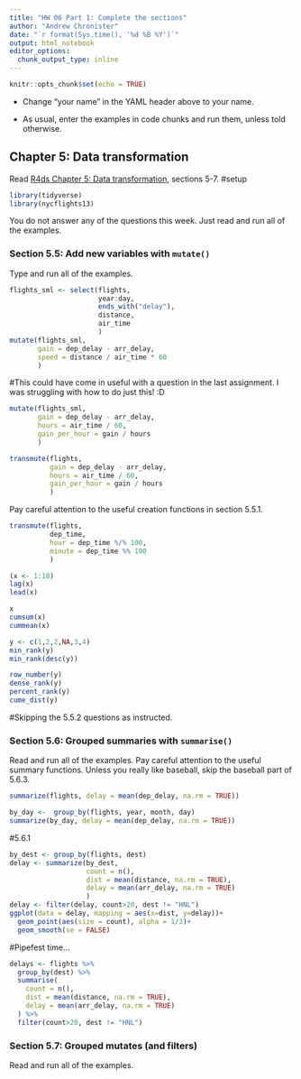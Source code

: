 ```yaml
---
title: "HW 06 Part 1: Complete the sections"
author: "Andrew Chronister"
date: "`r format(Sys.time(), '%d %B %Y')`"
output: html_notebook
editor_options: 
  chunk_output_type: inline
---
```


```r
knitr::opts_chunk$set(echo = TRUE)
```

- Change "your name" in the YAML header above to your name.

- As usual, enter the examples in code chunks and run them, unless told otherwise.

## Chapter 5: Data transformation

Read [R4ds Chapter 5: Data transformation](https://r4ds.had.co.nz/transform.html), sections 5-7.
#setup
```r
library(tidyverse)
library(nycflights13)

```

You do not answer any of the questions this week. Just read and run all of the examples.

### Section 5.5: Add new variables with `mutate()`

Type and run all of the examples.
```r
flights_sml <- select(flights,
                      year:day,
                      ends_with("delay"),
                      distance,
                      air_time
                      )
mutate(flights_sml,
       gain = dep_delay - arr_delay,
       speed = distance / air_time * 60
       )
```
#This could have come in useful with a question in the last assignment. I was struggling with how to do just this!  :D
```r
mutate(flights_sml,
       gain = dep_delay - arr_delay,
       hours = air_time / 60,
       gain_per_hour = gain / hours
       )
```

```r
transmute(flights,
          gain = dep_delay - arr_delay,
          hours = air_time / 60,
          gain_per_hour = gain / hours
          )
```

Pay careful attention to the useful creation functions in section 5.5.1. 
```r
transmute(flights,
          dep_time,
          hour = dep_time %/% 100,
          minute = dep_time %% 100
          )
```
```r
(x <- 1:10)
lag(x)
lead(x)
```
```r
x
cumsum(x)
cummean(x)
```
```r
y <- c(1,2,2,NA,3,4)
min_rank(y)
min_rank(desc(y))
```

```r
row_number(y)
dense_rank(y)
percent_rank(y)
cume_dist(y)
```

#Skipping the 5.5.2 questions as instructed.

### Section 5.6: Grouped summaries with `summarise()`

Read and run all of the examples. Pay careful attention to the useful summary functions. Unless you really like baseball, skip the baseball part of 5.6.3.
```r
summarize(flights, delay = mean(dep_delay, na.rm = TRUE))
```

```r
by_day <-  group_by(flights, year, month, day)
summarize(by_day, delay = mean(dep_delay, na.rm = TRUE))
```

#5.6.1
```r
by_dest <- group_by(flights, dest)
delay <- summarize(by_dest,
                   count = n(),
                   dist = mean(distance, na.rm = TRUE),
                   delay = mean(arr_delay, na.rm = TRUE)
                   )
delay <- filter(delay, count>20, dest != "HNL")
ggplot(data = delay, mapping = aes(x=dist, y=delay))+
  geom_point(aes(size = count), alpha = 1/3)+
  geom_smooth(se = FALSE)
```
#Pipefest time...
```r
delays <- flights %>%
  group_by(dest) %>%
  summarise(
    count = n(),
    dist = mean(distance, na.rm = TRUE),
    delay = mean(arr_delay, na.rm = TRUE)
  ) %>%
  filter(count>20, dest != "HNL")
```

### Section 5.7: Grouped mutates (and filters)

Read and run all of the examples.

